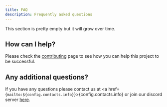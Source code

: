 ```yaml
---
title: FAQ
description: Frequently asked questions
---
```



This section is pretty empty but it will grow over time.

## How can I help?

Please check the [contributing](/contributing) page to see how you
can help this project to be successful.

## Any additional questions?

If you have any questions please contact us at <a href={`mailto:${config.contacts.info}`}>{config.contacts.info}</a>
or join our discord server <a href={config.social.discord}>here</a>.
